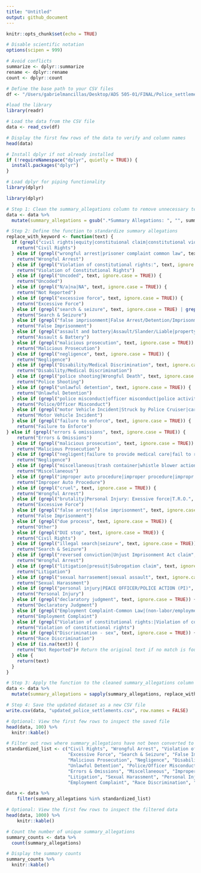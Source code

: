 ```yaml
---
title: "Untitled"
output: github_document
---
```


```r
knitr::opts_chunk$set(echo = TRUE)
```


```r
# Disable scientific notation
options(scipen = 999)

# Avoid conflicts
summarize <- dplyr::summarize
rename <- dplyr::rename
count <- dplyr::count

# Define the base path to your CSV files
df <- "/Users/gabrielmancillas/Desktop/ADS 505-01/FINAL/Police_settlements/Locations/selected_data.csv"
```

```r
#load the library
library(readr)

# Load the data from the CSV file
data <- read_csv(df)

# Display the first few rows of the data to verify and column names
head(data)

```

```r

# Install dplyr if not already installed
if (!requireNamespace("dplyr", quietly = TRUE)) {
  install.packages("dplyr")
}

# Load dplyr for piping functionality
library(dplyr)
```

```r
library(dplyr)

# Step 1: Clean the summary_allegations column to remove unnecessary text before applying keyword replacement
data <- data %>%
  mutate(summary_allegations = gsub(".*Summary Allegations: ", "", summary_allegations))  # Remove department info

# Step 2: Define the function to standardize summary allegations
replace_with_keyword <- function(text) {
  if (grepl("civil rights|equity|constituional claim|constitutional violations|CIVIL RIGHTS CLAIMS|Civil Rights Violation", text, ignore.case = TRUE)) {
    return("Civil Rights")
  } else if (grepl("wrongful arrest|prisoner complaint common law", text, ignore.case = TRUE)) {
    return("Wrongful Arrest")
  } else if (grepl("Violation of constitutional rights:", text, ignore.case = TRUE)) {
    return("Violation of Constitutional Rights")
  } else if (grepl("Uncoded", text, ignore.case = TRUE)) {
    return("Uncoded")
  } else if (grepl("N/a|na|NA", text, ignore.case = TRUE)) {
    return("Not Reported")
  } else if (grepl("excessive force", text, ignore.case = TRUE)) {
    return("Excessive Force")
  } else if (grepl("search & seizure", text, ignore.case = TRUE) | grepl("unlawful search", text, ignore.case = TRUE)) {
    return("Search & Seizure")
  } else if (grepl("false imprisonment|False Arrest/Detention/Imprisonment", text, ignore.case = TRUE)) {
    return("False Imprisonment")
  } else if (grepl("assault and battery|Assault/Slander/Liable|property damage|Excessive Force (Police)", text, ignore.case = TRUE)) {
    return("Assault & Battery")
  } else if (grepl("malicious prosecution", text, ignore.case = TRUE)) {
    return("Malicious Prosecution")
  } else if (grepl("negligence", text, ignore.case = TRUE)) {
    return("Negligence")
  } else if (grepl("Disability/Medical Discrimination", text, ignore.case = TRUE)) {
    return("Disability/Medical Discrimination")
  } else if (grepl("police shooting|Wrongful Death", text, ignore.case = TRUE)) {
    return("Police Shooting")
  } else if (grepl("unlawful detention", text, ignore.case = TRUE)) {
    return("Unlawful Detention")
  } else if (grepl("police misconduct|officer misconduct|police activity|Police False Arrest-", text, ignore.case = TRUE)) {
    return("Police/Officer Misconduct")
  } else if (grepl("motor Vehicle Incident|Struck by Police Cruiser|car accident|Breathalyzer|auto", text, ignore.case = TRUE)) {
    return("Motor Vehicle Incident")
  } else if (grepl("failure to enforce", text, ignore.case = TRUE)) {
    return("Failure to Enforce")
} else if (grepl("errors & omissions", text, ignore.case = TRUE)) {
    return("Errors & Omissions")
  } else if (grepl("malicious prosecution", text, ignore.case = TRUE)) {
    return("Malicious Prosecution")
  } else if (grepl("negligent|failure to provide medical care|fail to render medcare|failure to prevent attempts of suicide", text, ignore.case = TRUE)) {
    return("Negligence")
  } else if (grepl("miscellaneous|trash container|whistle blower action", text, ignore.case = TRUE)) {
    return("Miscellaneous")
  } else if (grepl("improper auto procedure|improper procedure|impropr procedure", text, ignore.case = TRUE)) {
    return("Improper Auto Procedure")
  } else if (grepl("cruel", text, ignore.case = TRUE)) {
    return("Wrongful Arrest")
  } else if (grepl("brutality|Personal Injury: Exessive force|T.R.O.", text, ignore.case = TRUE)) {
    return("Excessive Force")
  } else if (grepl("false arrest|false imprisonment", text, ignore.case = TRUE)) {
    return("False Imprisonment")
  } else if (grepl("due process", text, ignore.case = TRUE)) {
    return("Other")
  } else if (grepl("DUI stop", text, ignore.case = TRUE)) {
    return("Civil Rights")
  } else if (grepl("illegal search|seizure", text, ignore.case = TRUE)) {
    return("Search & Seizure")
  } else if (grepl("reversed conviction|Unjust Imprisonment Act claim", text, ignore.case = TRUE)) {
    return("Wrongful Arrest")
  } else if (grepl("litigation|presuit|Subrogation claim", text, ignore.case = TRUE)) {
    return("Litigation")  
  } else if (grepl("sexual harrasement|sexual assault", text, ignore.case = TRUE)) {
    return("Sexual Harassment")
  } else if (grepl("personal injury|PEACE OFFICER/POLICE ACTION (PI)", text, ignore.case = TRUE)) {
    return("Personal Injury")
  } else if (grepl("declaratory judgment", text, ignore.case = TRUE)) {
    return("Declaratory Judgment")
  } else if (grepl("Employment Complaint-Common Law|(non-labor/employment)", text, ignore.case = TRUE)) {
    return("Employment Complaint")
  } else if (grepl("Violation of constitutional rights:|Violation of constitutional rights:|Amendments", text, ignore.case = TRUE)) {
    return("Violation of constitutional rights")
  } else if (grepl("Discrimination - sex", text, ignore.case = TRUE)) {
    return("Race Discrimination")
  } else if (is.na(text)) {
    return("Not Reported")# Return the original text if no match is found
  } else {
    return(text)
  }
}

# Step 3: Apply the function to the cleaned summary_allegations column
data <- data %>%
  mutate(summary_allegations = sapply(summary_allegations, replace_with_keyword))

# Step 4: Save the updated dataset as a new CSV file
write.csv(data, "updated_police_settlements.csv", row.names = FALSE)

# Optional: View the first few rows to inspect the saved file
head(data, 100) %>% 
  knitr::kable()

```

```r
# Filter out rows where summary_allegations have not been converted to the standardized list
standardized_list <- c("Civil Rights", "Wrongful Arrest", "Violation of Constitutional Rights", "Uncoded", 
                       "Excessive Force", "Search & Seizure", "False Imprisonment", "Assault & Battery", 
                       "Malicious Prosecution", "Negligence", "Disability/Medical Discrimination", "Police Shooting", 
                       "Unlawful Detention", "Police/Officer Misconduct", "Motor Vehicle Incident", "Failure to Enforce", 
                       "Errors & Omissions", "Miscellaneous", "Improper Auto Procedure", "Other", 
                       "Litigation", "Sexual Harassment", "Personal Injury", "Declaratory Judgment", 
                       "Employment Complaint", "Race Discrimination", "Not Reported")

data <- data %>%
    filter(summary_allegations %in% standardized_list)

# Optional: View the first few rows to inspect the filtered data
head(data, 1000) %>% 
    knitr::kable()
```
```r
# Count the number of unique summary_allegations
summary_counts <- data %>%
  count(summary_allegations)

# Display the summary counts
summary_counts %>% 
  knitr::kable()
```